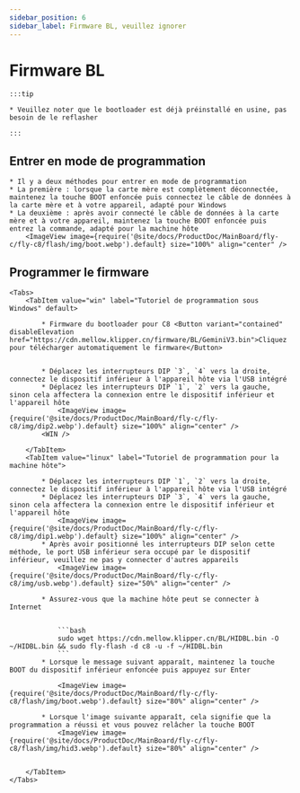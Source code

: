 ```yaml
---
sidebar_position: 6
sidebar_label: Firmware BL, veuillez ignorer
---
```







# Firmware BL

    :::tip

    * Veuillez noter que le bootloader est déjà préinstallé en usine, pas besoin de le reflasher

    :::

## Entrer en mode de programmation


    * Il y a deux méthodes pour entrer en mode de programmation
    * La première : lorsque la carte mère est complètement déconnectée, maintenez la touche BOOT enfoncée puis connectez le câble de données à la carte mère et à votre appareil, adapté pour Windows
    * La deuxième : après avoir connecté le câble de données à la carte mère et à votre appareil, maintenez la touche BOOT enfoncée puis entrez la commande, adapté pour la machine hôte
        <ImageView image={require('@site/docs/ProductDoc/MainBoard/fly-c/fly-c8/flash/img/boot.webp').default} size="100%" align="center" />

## Programmer le firmware
    <Tabs>
        <TabItem value="win" label="Tutoriel de programmation sous Windows" default>

            * Firmware du bootloader pour C8 <Button variant="contained" disableElevation href="https://cdn.mellow.klipper.cn/firmware/BL/GeminiV3.bin">Cliquez pour télécharger automatiquement le firmware</Button>


            * Déplacez les interrupteurs DIP `3`, `4` vers la droite, connectez le dispositif inférieur à l'appareil hôte via l'USB intégré
            * Déplacez les interrupteurs DIP `1`, `2` vers la gauche, sinon cela affectera la connexion entre le dispositif inférieur et l'appareil hôte
                <ImageView image={require('@site/docs/ProductDoc/MainBoard/fly-c/fly-c8/img/dip2.webp').default} size="100%" align="center" />
            <WIN />

        </TabItem>
        <TabItem value="linux" label="Tutoriel de programmation pour la machine hôte">

            * Déplacez les interrupteurs DIP `1`, `2` vers la droite, connectez le dispositif inférieur à l'appareil hôte via l'USB intégré
            * Déplacez les interrupteurs DIP `3`, `4` vers la gauche, sinon cela affectera la connexion entre le dispositif inférieur et l'appareil hôte
                <ImageView image={require('@site/docs/ProductDoc/MainBoard/fly-c/fly-c8/img/dip1.webp').default} size="100%" align="center" />
            * Après avoir positionné les interrupteurs DIP selon cette méthode, le port USB inférieur sera occupé par le dispositif inférieur, veuillez ne pas y connecter d'autres appareils
                <ImageView image={require('@site/docs/ProductDoc/MainBoard/fly-c/fly-c8/img/usb.webp').default} size="50%" align="center" />

            * Assurez-vous que la machine hôte peut se connecter à Internet


                ```bash
                sudo wget https://cdn.mellow.klipper.cn/BL/HIDBL.bin -O ~/HIDBL.bin && sudo fly-flash -d c8 -u -f ~/HIDBL.bin
                ```
            * Lorsque le message suivant apparaît, maintenez la touche BOOT du dispositif inférieur enfoncée puis appuyez sur Enter

                <ImageView image={require('@site/docs/ProductDoc/MainBoard/fly-c/fly-c8/flash/img/boot.webp').default} size="80%" align="center" />

            * Lorsque l'image suivante apparaît, cela signifie que la programmation a réussi et vous pouvez relâcher la touche BOOT
                <ImageView image={require('@site/docs/ProductDoc/MainBoard/fly-c/fly-c8/flash/img/hid3.webp').default} size="80%" align="center" />


        </TabItem>
    </Tabs>